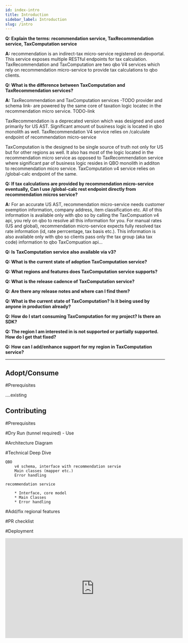```yaml
---
id: index-intro
title: Introduction
sidebar_label: Introduction
slug: /intro
---
```


**Q: Explain the terms: recommendation service, TaxRecommendation service, TaxComputation service**

**A:** recommendation is an indirect-tax micro-service registered on devportal. This service exposes multiple RESTful endpoints for tax calculation.
TaxRecommendation and TaxComputation are two qbo V4 services which rely on recommendation micro-service to provide tax calculations to qbo clients.

**Q: What is the difference between TaxComputation and TaxRecommendation services?**

**A:** TaxRecommendation and TaxComputation services -TODO provider and schema link- are powered by the same core of taxation logic locatec in the recommendation micro service. TODO-link

TaxRecommendation is a deprecated version which was designed and used primarily for US AST. Significant amount of business logic is located in qbo monolith as well.
TaxRecommendation V4 service relies on /calculate endpoint of recommendation micro-service

TaxComputation is the designed to be single source of truth not only for US but for other regions as well. It also has most of the logic located in the recommendation micro service as opposed to TaxRecommendation service where significant par of business logic resides in QBO monolith in additon to recommendation micro service.
TaxComputation v4 service relies on /global-calc endpoint of the same.

**Q: If tax calculations are provided by recommendation micro-service eventually, Can I use /global-calc rest endpoint directly from recommendation micros service?**

**A:** For an accurate US AST, recommendation micro-service needs customer exemption information, company address, item classification etc. All of this information is available
only with qbo so by calling the TaxCompuation v4 api, you rely on qbo to resolve all this information for you.
For manual rates (US and global), recommendation micro-service expects fully resolved tax rate information (id, rate perrcentage, tax basis etc.).
This information is also available only with qbo so clients pass only the tax group (aka tax code) information to qbo TaxCompuation api...

**Q: Is TaxComputation service also available via v3?**


**Q: What is the current state of adoption TaxComputation service?**

**Q: What regions and features does TaxComputation service supports?**

**Q: What is the release cadence of TaxComputation service?**

**Q: Are there any release notes and where can I find them?**

**Q: What is the current state of TaxComputation? Is it being used by anyone in production already?**

**Q: How do I start consuming TaxComputation for my project? Is there an SDK?**

**Q: The region I am interested in is not supported or partially supported. How do I get that fixed?**

**Q: How can I add/enhance support for my region in TaxComputation service?**

-----------

## Adopt/Consume

#Prerequisites

....existing



## Contributing

#Prerequisites

#Dry Run (tunnel required) - Use

#Architecture Diagram

#Technical Deep Dive

    QBO
        v4 schema, interface with recommendation servie
        Main classes (mapper etc.)
        Error handling

    recommendation service

        * Interface, core model
        * Main Classes
        * Error handling


#Add/fix regional features

#PR checklist

#Deployment

<div class="text--center">
<iframe width="560" height="315" src="https://www.youtube.com/embed/qTN0GqF_Gq8" frameborder="0" allow="accelerometer; autoplay; clipboard-write; encrypted-media; gyroscope; picture-in-picture" allowfullscreen></iframe>
</div>